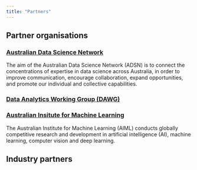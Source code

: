 ```yaml
---
title: "Partners"
---
```


## Partner organisations

### [Australian Data Science Network](https://www.australiandatascience.net/partners/)

The aim of the Australian Data Science Network (ADSN) is to connect the concentrations of expertise in data science across Australia, in order to improve communication, encourage collaboration, expand opportunities, and promote our individual and collective capabilities.


### [Data Analytics Working Group (DAWG)]()


### [Australian Insitute for Machine Learning](https://www.adelaide.edu.au/aiml/)

The Australian Institute for Machine Learning (AIML) conducts globally competitive research and development in artificial intelligence (AI), machine learning, computer vision and deep learning.

## Industry partners


